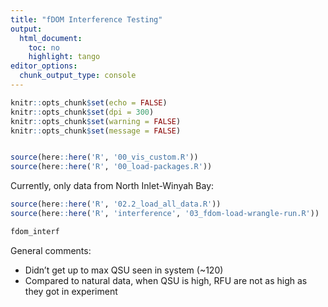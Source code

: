 ---
title: "fDOM Interference Testing"
output:
  html_document:
    toc: no
    highlight: tango
editor_options:
  chunk_output_type: console
---

```{r setup, include = FALSE}
knitr::opts_chunk$set(echo = FALSE)
knitr::opts_chunk$set(dpi = 300)
knitr::opts_chunk$set(warning = FALSE)
knitr::opts_chunk$set(message = FALSE)


source(here::here('R', '00_vis_custom.R'))
source(here::here('R', '00_load-packages.R'))
```

Currently, only data from North Inlet-Winyah Bay:

```{r load-data, include = FALSE, results = FALSE}

source(here::here('R', '02.2_load_all_data.R'))
source(here::here('R', 'interference', '03_fdom-load-wrangle-run.R'))
```

```{r, fig.cap ="Average fluorescent dissolved organic matter (QSU) and chlorophyll fluorescence (RFU) from one trial"}
fdom_interf
```

General comments:

+   Didn’t get up to max QSU seen in system (~120)
+   Compared to natural data, when QSU is high, RFU are not as high as they got in experiment
